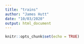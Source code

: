 ```yaml
---
title: "trains"
author: "James Hutt"
date: "10/03/2020"
output: html_document
---
```


```r
knitr::opts_chunk$set(echo = TRUE)
```


